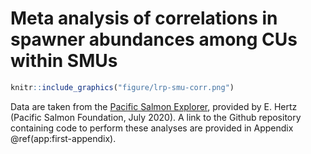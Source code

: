 # Meta analysis of correlations in spawner abundances among CUs within SMUs {#app:meta-analysis-appendix}



```r
knitr::include_graphics("figure/lrp-smu-corr.png")

```
Data are taken from the [Pacific Salmon Explorer](https://www.salmonexplorer.ca/), provided by E. Hertz (Pacific Salmon Foundation, July 2020). A link to the Github repository containing code to perform these analyses are provided in Appendix \@ref(app:first-appendix).
